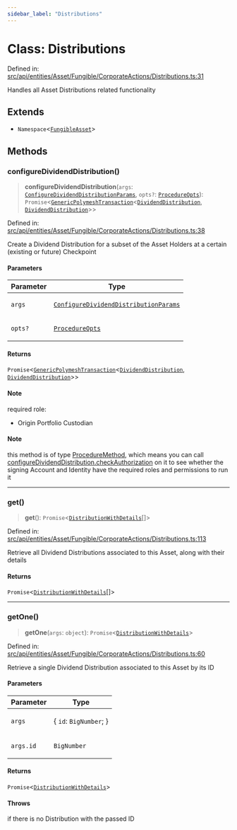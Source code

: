 ```yaml
---
sidebar_label: "Distributions"
---
```


# Class: Distributions

Defined in: [src/api/entities/Asset/Fungible/CorporateActions/Distributions.ts:31](https://github.com/PolymeshAssociation/polymesh-sdk/blob/bee6a2fe7a8ce5db42a6982e793782182cde2153/src/api/entities/Asset/Fungible/CorporateActions/Distributions.ts#L31)

Handles all Asset Distributions related functionality

## Extends

- `Namespace`\<[`FungibleAsset`](../../../classes/FungibleAsset.mdx)\>

## Methods

### configureDividendDistribution()

> **configureDividendDistribution**(`args`: [`ConfigureDividendDistributionParams`](../../../../../../procedures/types/interfaces/ConfigureDividendDistributionParams.mdx), `opts?`: [`ProcedureOpts`](../../../../../../procedures/types/interfaces/ProcedureOpts.mdx)): `Promise`\<[`GenericPolymeshTransaction`](../../../../../../procedures/types/type-aliases/GenericPolymeshTransaction.mdx)\<[`DividendDistribution`](../../../../../DividendDistribution/classes/DividendDistribution.mdx), [`DividendDistribution`](../../../../../DividendDistribution/classes/DividendDistribution.mdx)\>\>

Defined in: [src/api/entities/Asset/Fungible/CorporateActions/Distributions.ts:38](https://github.com/PolymeshAssociation/polymesh-sdk/blob/bee6a2fe7a8ce5db42a6982e793782182cde2153/src/api/entities/Asset/Fungible/CorporateActions/Distributions.ts#L38)

Create a Dividend Distribution for a subset of the Asset Holders at a certain (existing or future) Checkpoint

#### Parameters

<table>
<thead>
<tr>
<th>Parameter</th>
<th>Type</th>
</tr>
</thead>
<tbody>
<tr>
<td>

`args`

</td>
<td>

[`ConfigureDividendDistributionParams`](../../../../../../procedures/types/interfaces/ConfigureDividendDistributionParams.mdx)

</td>
</tr>
<tr>
<td>

`opts?`

</td>
<td>

[`ProcedureOpts`](../../../../../../procedures/types/interfaces/ProcedureOpts.mdx)

</td>
</tr>
</tbody>
</table>

#### Returns

`Promise`\<[`GenericPolymeshTransaction`](../../../../../../procedures/types/type-aliases/GenericPolymeshTransaction.mdx)\<[`DividendDistribution`](../../../../../DividendDistribution/classes/DividendDistribution.mdx), [`DividendDistribution`](../../../../../DividendDistribution/classes/DividendDistribution.mdx)\>\>

#### Note

required role:
  - Origin Portfolio Custodian

#### Note

this method is of type [ProcedureMethod](../../../../../../procedures/types/interfaces/ProcedureMethod.mdx), which means you can call [configureDividendDistribution.checkAuthorization](../../../../../../procedures/types/interfaces/ProcedureMethod.mdx#checkauthorization) on it to see whether the signing Account and Identity have the required roles and permissions to run it

***

### get()

> **get**(): `Promise`\<[`DistributionWithDetails`](../../../../../types/interfaces/DistributionWithDetails.mdx)[]\>

Defined in: [src/api/entities/Asset/Fungible/CorporateActions/Distributions.ts:113](https://github.com/PolymeshAssociation/polymesh-sdk/blob/bee6a2fe7a8ce5db42a6982e793782182cde2153/src/api/entities/Asset/Fungible/CorporateActions/Distributions.ts#L113)

Retrieve all Dividend Distributions associated to this Asset, along with their details

#### Returns

`Promise`\<[`DistributionWithDetails`](../../../../../types/interfaces/DistributionWithDetails.mdx)[]\>

***

### getOne()

> **getOne**(`args`: `object`): `Promise`\<[`DistributionWithDetails`](../../../../../types/interfaces/DistributionWithDetails.mdx)\>

Defined in: [src/api/entities/Asset/Fungible/CorporateActions/Distributions.ts:60](https://github.com/PolymeshAssociation/polymesh-sdk/blob/bee6a2fe7a8ce5db42a6982e793782182cde2153/src/api/entities/Asset/Fungible/CorporateActions/Distributions.ts#L60)

Retrieve a single Dividend Distribution associated to this Asset by its ID

#### Parameters

<table>
<thead>
<tr>
<th>Parameter</th>
<th>Type</th>
</tr>
</thead>
<tbody>
<tr>
<td>

`args`

</td>
<td>

\{ `id`: `BigNumber`; \}

</td>
</tr>
<tr>
<td>

`args.id`

</td>
<td>

`BigNumber`

</td>
</tr>
</tbody>
</table>

#### Returns

`Promise`\<[`DistributionWithDetails`](../../../../../types/interfaces/DistributionWithDetails.mdx)\>

#### Throws

if there is no Distribution with the passed ID

